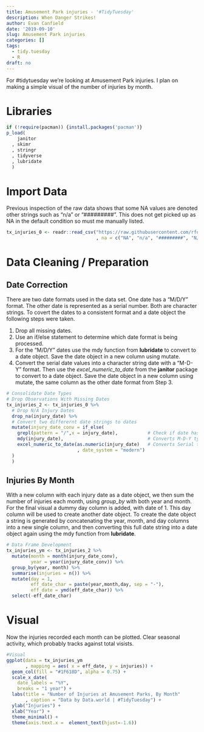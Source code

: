 ```yaml
---
title: Amusement Park injuries - '#TidyTuesday'
description: When Danger Strikes!
author: Evan Canfield
date: '2019-09-10'
slug: Amusement Park injuries
categories: []
tags:
  - tidy.tuesday
  - R
draft: no
---
```


For #tidytuesday we're looking at Amusement Park injuries. I plan on making a simple visual of the number of injuries by month.

# Libraries
```r
if (!require(pacman)) {install.packages('pacman')} 
p_load(
    janitor
  , skimr
  , stringr
  , tidyverse
  , lubridate
  )
```

# Import Data
Previous inspection of the raw data shows that some NA values are denoted other strings such as "n/a" or "#########". This does not get picked up as NA in the default condition so must me manually listed.
```r
tx_injuries_0 <- readr::read_csv("https://raw.githubusercontent.com/rfordatascience/tidytuesday/master/data/2019/2019-09-10/tx_injuries.csv"
                                 , na = c("NA", "n/a", "#########", "N/A", "na"))
```

# Data Cleaning / Preparation
## Date Correction
There are two date formats used in the data set. One date has a "M/D/Y" format. The other date is represented as a serial number. Both are character strings. To covert the dates to a consistent format and a date object the following steps were taken.

1. Drop all missing dates. 
2. Use an if/else statement to determine which date format is being processed. 
3. For the "M/D/Y" dates use the mdy function from **lubridate** to convert to a date object. Save the date object in a new column using mutate.
4. Convert the serial date values into a character string date with a "M-D-Y" format. Then use the *excel_numeric_to_date* from the **janitor** package to convert to a date object. Save the date object in a new column using mutate, the same column as the other date format from Step 3.
```r
# Consolidate Date Types
# Drop Observations With Missing Dates
tx_injuries_2 <- tx_injuries_0 %>%
  # Drop N/A Injury Dates
  drop_na(injury_date) %>% 
  # Convert two differernt date strings to dates
  mutate(injury_date_conv = if_else(
    grepl(pattern = "/",x = injury_date),           # Check if date has the character "/ to determine format                         
    mdy(injury_date),                               # Converts M-D-Y type dates
    excel_numeric_to_date(as.numeric(injury_date)   # Converts Serial type dates
                          , date_system = "modern")
  )
  )
```

## Injuries By Month
With a new column with each injury date as a date object, we then sum the number of injuries each month, using *group_by* with both year and month. For the final visual a dummy day column is added, with date of 1. This day column will be used to create another date object. To create the date object a string is generated by concatenating the year, month, and day columns into a new single column, and then converting this full date string into a date object again using the mdy function from **lubridate**. 
```r
# Data Frame Development
tx_injuries_ym <- tx_injuries_2 %>% 
  mutate(month = month(injury_date_conv),
         year = year(injury_date_conv)) %>% 
  group_by(year, month) %>% 
  summarise(injuries = n()) %>% 
  mutate(day = 1,
         eff_date_char = paste(year,month,day, sep = "-"),
         eff_date = ymd(eff_date_char)) %>% 
  select(-eff_date_char)
```

# Visual
Now the injuries recorded each month can be plotted. Clear seasonal activity, which probably tracks against total visists. 
```r
#Visual
ggplot(data = tx_injuries_ym
       , mapping = aes( x = eff_date, y = injuries)) +
  geom_col(fill = "#1F618D", alpha = 0.75) +
  scale_x_date(
    date_labels = "%Y",
    breaks = "1 year") +
  labs(title = "Number of Injuries at Amusement Parks, By Month"
       , caption = "Data by Data.world | #TidyTuesday") +
  ylab("Injuries") +
  xlab("Year") +
  theme_minimal() +
  theme(axis.text.x =  element_text(hjust=-1.6))
```

